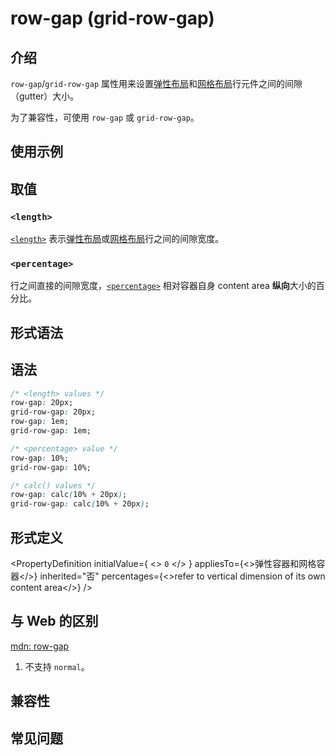 # row-gap (grid-row-gap)

## 介绍

`row-gap`/`grid-row-gap` 属性用来设置[弹性布局](guide/ui/layout/flexible-box-layout.mdx)和[网格布局](guide/ui/layout/grid-layout.mdx)行元件之间的间隙（gutter）大小。

为了兼容性，可使用 `row-gap` 或 `grid-row-gap`。

## 使用示例


<Go
  example="css-api"
  defaultFile="src/row-gap/App.tsx"
  img="https://lf-lynx.tiktok-cdns.com/obj/lynx-artifacts-oss-sg/lynx-website/assets/doc/css/row-gap.png"
  defaultEntryFile="dist/row-gap.lynx.bundle"
  entry="src/row-gap"
/>

## 取值

### `<length>`

[`<length>`](api/css/data-type/length.mdx) 表示[弹性布局](guide/ui/layout/flexible-box-layout.mdx)或[网格布局](guide/ui/layout/grid-layout.mdx)行之间的间隙宽度。

### `<percentage>`

行之间直接的间隙宽度，[`<percentage>`](api/css/data-type/percentage.mdx) 相对容器自身 content area **纵向**大小的百分比。

## 形式语法

## 语法

```css
/* <length> values */
row-gap: 20px;
grid-row-gap: 20px;
row-gap: 1em;
grid-row-gap: 1em;

/* <percentage> value */
row-gap: 10%;
grid-row-gap: 10%;

/* calc() values */
row-gap: calc(10% + 20px);
grid-row-gap: calc(10% + 20px);
```

## 形式定义


<PropertyDefinition
  initialValue={
    <>
      <code>0</code>
    </>
  }
  appliesTo={<>弹性容器和网格容器</>}
  inherited="否"
  percentages={<>refer to vertical dimension of its own content area</>}
/>

## 与 Web 的区别

[mdn: row-gap](https://developer.mozilla.org/en-US/docs/Web/CSS/row-gap)

1. 不支持 `normal`。

## 兼容性


<LegacyCompatTable metadata="css/properties/row-gap" />

## 常见问题
